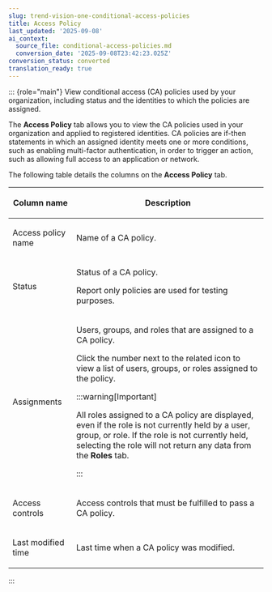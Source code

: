 ```yaml
---
slug: trend-vision-one-conditional-access-policies
title: Access Policy
last_updated: '2025-09-08'
ai_context:
  source_file: conditional-access-policies.md
  conversion_date: '2025-09-08T23:42:23.025Z'
conversion_status: converted
translation_ready: true
---
```


::: {role="main"}
View conditional access (CA) policies used by your organization, including status and the identities to which the policies are assigned.

The **Access Policy** tab allows you to view the CA policies used in your organization and applied to registered identities. CA policies are if-then statements in which an assigned identity meets one or more conditions, such as enabling multi-factor authentication, in order to trigger an action, such as allowing full access to an application or network.

The following table details the columns on the **Access Policy** tab.

<table>
<colgroup>
<col style="width: 25%" />
<col style="width: 75%" />
</colgroup>
<thead>
<tr>
<th><p>Column name</p></th>
<th><p>Description</p></th>
</tr>
</thead>
<tbody>
<tr>
<td><p>Access policy name</p></td>
<td><p>Name of a CA policy.</p></td>
</tr>
<tr>
<td><p>Status</p></td>
<td><p>Status of a CA policy.</p>
<p>Report only policies are used for testing purposes.</p></td>
</tr>
<tr>
<td><p>Assignments</p></td>
<td><p>Users, groups, and roles that are assigned to a CA policy.</p>
<p>Click the number next to the related icon to view a list of users, groups, or roles assigned to the policy.</p>


:::warning[Important]

<p>All roles assigned to a CA policy are displayed, even if the role is not currently held by a user, group, or role. If the role is not currently held, selecting the role will not return any data from the <strong>Roles</strong> tab.</p>


:::

</td>
</tr>
<tr>
<td><p>Access controls</p></td>
<td><p>Access controls that must be fulfilled to pass a CA policy.</p></td>
</tr>
<tr>
<td><p>Last modified time</p></td>
<td><p>Last time when a CA policy was modified.</p></td>
</tr>
</tbody>
</table>
:::
